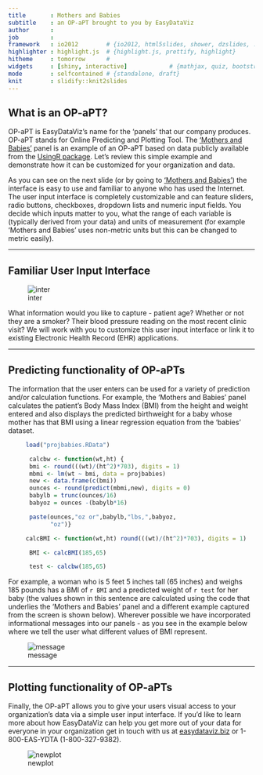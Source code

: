 ```yaml
---
title       : Mothers and Babies
subtitle    : an OP-aPT brought to you by EasyDataViz
author      : 
job         : 
framework   : io2012        # {io2012, html5slides, shower, dzslides, ...}
highlighter : highlight.js  # {highlight.js, prettify, highlight}
hitheme     : tomorrow      # 
widgets     : [shiny, interactive]            # {mathjax, quiz, bootstrap}
mode        : selfcontained # {standalone, draft}
knit        : slidify::knit2slides
---
```


## What is an OP-aPT?

OP-aPT is EasyDataViz's name for the 'panels' that our company produces. OP-aPT stands for Online Predicting and Plotting Tool. The ['Mothers and Babies'](https://szmartin.shinyapps.io/newCourseProject/) panel is an example of an OP-aPT based on data publicly available from the [UsingR package](http://cran.r-project.org/web/packages/UsingR/UsingR.pdf). Let's review this simple example and demonstrate how it can be customized for your organization and data.     

As you can see on the next slide (or by going to ['Mothers and Babies'](https://szmartin.shinyapps.io/newCourseProject/)) the interface is easy to use and familiar to anyone who has used the Internet. The user input interface is completely customizable and can feature sliders, radio buttons, checkboxes, dropdown lists and numeric input fields. You decide which inputs matter to you, what the range of each variable is (typically derived from your data) and units of measurement (for example 'Mothers and Babies' uses non-metric units but this can be changed to metric easily). 

---

## Familiar User Input Interface


![inter](inter.png)    

What information would you like to capture - patient age? Whether or not they are a smoker? Their blood pressure reading on the most recent clinic visit? We will work with you to customize this user input interface or link it to existing Electronic Health Record (EHR) applications.



---  

## Predicting functionality of OP-aPTs   

The information that the user enters can be used for a variety of prediction and/or calculation functions. For example, the 'Mothers and Babies' panel calculates the patient's Body Mass Index (BMI) from the height and weight entered and also displays the predicted birthweight for a baby whose mother has that BMI using a linear regression equation from the 'babies' dataset.  

```r
     load("projbabies.RData")

      calcbw <- function(wt,ht) {
      bmi <- round(((wt)/(ht^2)*703), digits = 1)
      mbmi <- lm(wt ~ bmi, data = projbabies)
      new <- data.frame(c(bmi))
      ounces <- round(predict(mbmi,new), digits = 0)
      babylb = trunc(ounces/16)
      babyoz = ounces -(babylb*16)

      paste(ounces,"oz or",babylb,"lbs,",babyoz,
            "oz")}

     calcBMI <- function(wt,ht) round(((wt)/(ht^2)*703), digits = 1)

      BMI <- calcBMI(185,65)

      test <- calcbw(185,65)

```

For example, a woman who is 5 feet 5 inches tall (65 inches) and weighs 185 pounds has a BMI of `r BMI` and a predicted weight of `r test` for her baby (the values shown in this sentence are calculated using the code that underlies the 'Mothers and Babies' panel and a different example captured from the screen is shown below). Wherever possible we have incorporated informational messages into our panels - as you see in the example below where we tell the user what different values of BMI represent.

![message](message.png)

---

## Plotting functionality of OP-aPTs   

Finally, the OP-aPT allows you to give your users visual access to your organization's data via a simple user input interface. If you'd like to learn more about how EasyDataViz can help you get more out of your data for everyone in your organization get in touch with us at [easydataviz.biz](easydatabiz.viz) or 1-800-EAS-YDTA (1-800-327-9382).  

![newplot](newplot.png)